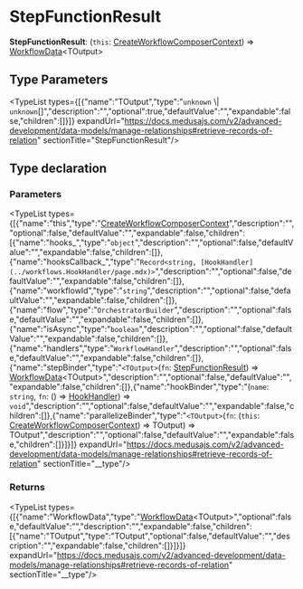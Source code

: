 
# StepFunctionResult

 **StepFunctionResult**: (`this`: [CreateWorkflowComposerContext](../workflows.CreateWorkflowComposerContext/page.mdx)) => [WorkflowData](../workflows.WorkflowData/page.mdx)&#60;TOutput&#62;

## Type Parameters

<TypeList types={[{"name":"TOutput","type":"`unknown` \\| `unknown`[]","description":"","optional":true,"defaultValue":"","expandable":false,"children":[]}]} expandUrl="https://docs.medusajs.com/v2/advanced-development/data-models/manage-relationships#retrieve-records-of-relation" sectionTitle="StepFunctionResult"/>

## Type declaration

### Parameters

<TypeList types={[{"name":"this","type":"[CreateWorkflowComposerContext](../workflows.CreateWorkflowComposerContext/page.mdx)","description":"","optional":false,"defaultValue":"","expandable":false,"children":[{"name":"hooks_","type":"`object`","description":"","optional":false,"defaultValue":"","expandable":false,"children":[]},{"name":"hooksCallback_","type":"`Record<string, [HookHandler](../workflows.HookHandler/page.mdx)>`","description":"","optional":false,"defaultValue":"","expandable":false,"children":[]},{"name":"workflowId","type":"`string`","description":"","optional":false,"defaultValue":"","expandable":false,"children":[]},{"name":"flow","type":"`OrchestratorBuilder`","description":"","optional":false,"defaultValue":"","expandable":false,"children":[]},{"name":"isAsync","type":"`boolean`","description":"","optional":false,"defaultValue":"","expandable":false,"children":[]},{"name":"handlers","type":"`WorkflowHandler`","description":"","optional":false,"defaultValue":"","expandable":false,"children":[]},{"name":"stepBinder","type":"`<TOutput>`(`fn`: [StepFunctionResult](page.mdx)) => [WorkflowData](../workflows.WorkflowData/page.mdx)&#60;TOutput&#62;","description":"","optional":false,"defaultValue":"","expandable":false,"children":[]},{"name":"hookBinder","type":"(`name`: `string`, `fn`: () => [HookHandler](../workflows.HookHandler/page.mdx)) => `void`","description":"","optional":false,"defaultValue":"","expandable":false,"children":[]},{"name":"parallelizeBinder","type":"`<TOutput>`(`fn`: (`this`: [CreateWorkflowComposerContext](../workflows.CreateWorkflowComposerContext/page.mdx)) => TOutput) => TOutput","description":"","optional":false,"defaultValue":"","expandable":false,"children":[]}]}]} expandUrl="https://docs.medusajs.com/v2/advanced-development/data-models/manage-relationships#retrieve-records-of-relation" sectionTitle="__type"/>

### Returns

<TypeList types={[{"name":"WorkflowData","type":"[WorkflowData](../workflows.WorkflowData/page.mdx)&#60;TOutput&#62;","optional":false,"defaultValue":"","description":"","expandable":false,"children":[{"name":"TOutput","type":"TOutput","optional":false,"defaultValue":"","description":"","expandable":false,"children":[]}]}]} expandUrl="https://docs.medusajs.com/v2/advanced-development/data-models/manage-relationships#retrieve-records-of-relation" sectionTitle="__type"/>
